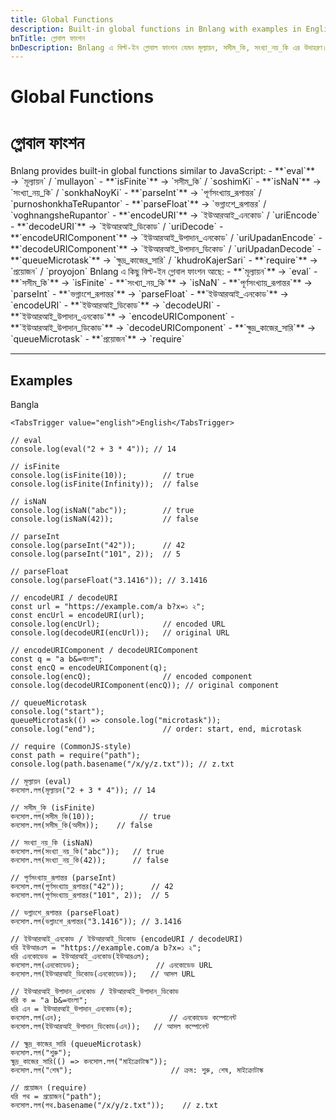 ```yaml
---
title: Global Functions
description: Built-in global functions in Bnlang with examples in English and Bangla.
bnTitle: গ্লোবাল ফাংশন
bnDescription: Bnlang এ বিল্ট-ইন গ্লোবাল ফাংশন যেমন মূল্যায়ন, সসীম_কি, সংখ্যা_নয়_কি এর উদাহরণ।
---
```


# <I18nEnglish>Global Functions</I18nEnglish>
# <I18nBangla>গ্লোবাল ফাংশন</I18nBangla>


<I18nEnglish>
Bnlang provides built-in global functions similar to JavaScript:
- **`eval`** → `মূল্যায়ন` / `mullayon`  
- **`isFinite`** → `সসীম_কি` / `soshimKi`  
- **`isNaN`** → `সংখ্যা_নয়_কি` / `sonkhaNoyKi`  
- **`parseInt`** → `পূর্ণসংখ্যায়_রূপান্তর` / `purnoshonkhaTeRupantor`  
- **`parseFloat`** → `ভগ্নাংশে_রূপান্তর` / `voghnangsheRupantor`  
- **`encodeURI`** → `ইউআরআই_এনকোড` / `uriEncode`  
- **`decodeURI`** → `ইউআরআই_ডিকোড` / `uriDecode`  
- **`encodeURIComponent`** → `ইউআরআই_উপাদান_এনকোড` / `uriUpadanEncode`  
- **`decodeURIComponent`** → `ইউআরআই_উপাদান_ডিকোড` / `uriUpadanDecode`  
- **`queueMicrotask`** → `ক্ষুদ্র_কাজের_সারি` / `khudroKajerSari`  
- **`require`** → `প্রয়োজন` / `proyojon`
</I18nEnglish>

<I18nBangla>
Bnlang এ কিছু বিল্ট-ইন গ্লোবাল ফাংশন আছে:
- **`মূল্যায়ন`** → `eval`  
- **`সসীম_কি`** → `isFinite`  
- **`সংখ্যা_নয়_কি`** → `isNaN`  
- **`পূর্ণসংখ্যায়_রূপান্তর`** → `parseInt`  
- **`ভগ্নাংশে_রূপান্তর`** → `parseFloat`  
- **`ইউআরআই_এনকোড`** → `encodeURI`  
- **`ইউআরআই_ডিকোড`** → `decodeURI`  
- **`ইউআরআই_উপাদান_এনকোড`** → `encodeURIComponent`  
- **`ইউআরআই_উপাদান_ডিকোড`** → `decodeURIComponent`  
- **`ক্ষুদ্র_কাজের_সারি`** → `queueMicrotask`
- **`প্রয়োজন`** → `require`
</I18nBangla>



---

## Examples

<Tabs defaultValue="bangla" className="w-full">
  <TabsList>
    <TabsTrigger value="bangla">Bangla</TabsTrigger>
    
    <TabsTrigger value="english">English</TabsTrigger>
  </TabsList>

  <TabsContent value="english">

```bnl
// eval
console.log(eval("2 + 3 * 4")); // 14

// isFinite
console.log(isFinite(10));        // true
console.log(isFinite(Infinity));  // false

// isNaN
console.log(isNaN("abc"));        // true
console.log(isNaN(42));           // false

// parseInt
console.log(parseInt("42"));      // 42
console.log(parseInt("101", 2));  // 5

// parseFloat
console.log(parseFloat("3.1416")); // 3.1416

// encodeURI / decodeURI
const url = "https://example.com/a b?x=১ ২";
const encUrl = encodeURI(url);
console.log(encUrl);              // encoded URL
console.log(decodeURI(encUrl));   // original URL

// encodeURIComponent / decodeURIComponent
const q = "a b&=বাংলা";
const encQ = encodeURIComponent(q);
console.log(encQ);                // encoded component
console.log(decodeURIComponent(encQ)); // original component

// queueMicrotask
console.log("start");
queueMicrotask(() => console.log("microtask"));
console.log("end");               // order: start, end, microtask

// require (CommonJS-style)
const path = require("path");
console.log(path.basename("/x/y/z.txt")); // z.txt
```
  </TabsContent>

  <TabsContent value="bangla">

```bnl
// মূল্যায়ন (eval)
কনসোল.লগ(মূল্যায়ন("2 + 3 * 4")); // 14

// সসীম_কি (isFinite)
কনসোল.লগ(সসীম_কি(10));          // true
কনসোল.লগ(সসীম_কি(অসীম));    // false

// সংখ্যা_নয়_কি (isNaN)
কনসোল.লগ(সংখ্যা_নয়_কি("abc"));   // true
কনসোল.লগ(সংখ্যা_নয়_কি(42));      // false

// পূর্ণসংখ্যায়_রূপান্তর (parseInt)
কনসোল.লগ(পূর্ণসংখ্যায়_রূপান্তর("42"));      // 42
কনসোল.লগ(পূর্ণসংখ্যায়_রূপান্তর("101", 2));  // 5

// ভগ্নাংশে_রূপান্তর (parseFloat)
কনসোল.লগ(ভগ্নাংশে_রূপান্তর("3.1416")); // 3.1416

// ইউআরআই_এনকোড / ইউআরআই_ডিকোড (encodeURI / decodeURI)
ধরি ইউআরএল = "https://example.com/a b?x=১ ২";
ধরি এনকোডেড = ইউআরআই_এনকোড(ইউআরএল);
কনসোল.লগ(এনকোডেড);                 // এনকোডেড URL
কনসোল.লগ(ইউআরআই_ডিকোড(এনকোডেড));   // আসল URL

// ইউআরআই_উপাদান_এনকোড / ইউআরআই_উপাদান_ডিকোড
ধরি ক = "a b&=বাংলা";
ধরি এন = ইউআরআই_উপাদান_এনকোড(ক);
কনসোল.লগ(এন);                        // এনকোডেড কম্পোনেন্ট
কনসোল.লগ(ইউআরআই_উপাদান_ডিকোড(এন));   // আসল কম্পোনেন্ট

// ক্ষুদ্র_কাজের_সারি (queueMicrotask)
কনসোল.লগ("শুরু");
ক্ষুদ্র_কাজের_সারি(() => কনসোল.লগ("মাইক্রোটাস্ক"));
কনসোল.লগ("শেষ");                      // ক্রম: শুরু, শেষ, মাইক্রোটাস্ক

// প্রয়োজন (require)
ধরি পথ = প্রয়োজন("path");
কনসোল.লগ(পথ.basename("/x/y/z.txt"));    // z.txt
```
  </TabsContent>

  
</Tabs>
